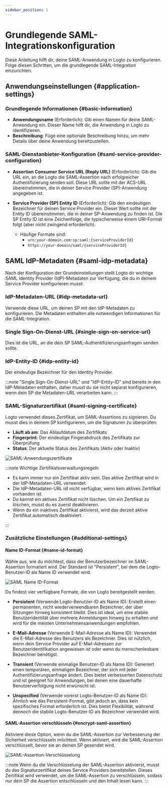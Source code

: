 ```yaml
---
sidebar_position: 1
---
```


# Grundlegende SAML-Integrationskonfiguration

Diese Anleitung hilft dir, deine SAML-Anwendung in Logto zu konfigurieren. Folge diesen Schritten, um die grundlegende SAML-Integration einzurichten.

## Anwendungseinstellungen \{#application-settings}

### Grundlegende Informationen \{#basic-information}

- **Anwendungsname** (Erforderlich): Gib einen Namen für deine SAML-Anwendung ein. Dieser Name hilft dir, die Anwendung in Logto zu identifizieren.
- **Beschreibung**: Füge eine optionale Beschreibung hinzu, um mehr Details über deine Anwendung bereitzustellen.

### SAML-Dienstanbieter-Konfiguration \{#saml-service-provider-configuration}

- **Assertion Consumer Service URL (Reply URL)** (Erforderlich): Gib die URL ein, an die Logto die SAML-Assertion nach erfolgreicher Authentifizierung senden soll. Diese URL sollte mit der ACS-URL übereinstimmen, die in deiner Service Provider (SP)-Anwendung angegeben ist.

- **Service Provider (SP) Entity ID** (Erforderlich): Gib den eindeutigen Bezeichner für deinen Service Provider ein. Dieser Wert sollte mit der Entity ID übereinstimmen, die in deiner SP-Anwendung zu finden ist. Die SP Entity ID ist eine Zeichenfolge, die typischerweise einem URI-Format folgt (aber nicht zwingend erforderlich).
  - Häufige Formate sind:
    - `urn:your-domain.com:sp:saml:{serviceProviderId}`
    - `https://your-domain/saml/{serviceProviderId}`

## SAML IdP-Metadaten \{#saml-idp-metadata}

Nach der Konfiguration der Grundeinstellungen stellt Logto dir wichtige SAML Identity Provider (IdP)-Metadaten zur Verfügung, die du in deinem Service Provider konfigurieren musst:

### IdP-Metadaten-URL \{#idp-metadata-url}

Verwende diese URL, um deinen SP mit den IdP-Metadaten zu konfigurieren. Die Metadaten enthalten alle notwendigen Informationen für die SAML-Integration.

### Single Sign-On-Dienst-URL \{#single-sign-on-service-url}

Dies ist die URL, an die dein SP SAML-Authentifizierungsanfragen senden sollte.

### IdP-Entity-ID \{#idp-entity-id}

Der eindeutige Bezeichner für den Identity Provider.

:::note
"Single Sign-On-Dienst-URL" und "IdP-Entity-ID" sind bereits in den IdP-Metadaten enthalten, daher musst du sie nicht separat konfigurieren, wenn dein SP die Metadaten-URL verarbeiten kann.
:::

### SAML-Signaturzertifikat \{#saml-signing-certificate}

Logto verwendet dieses Zertifikat, um SAML-Assertions zu signieren. Du musst dies in deinem SP konfigurieren, um die Signaturen zu überprüfen:

- **Läuft ab am**: Das Ablaufdatum des Zertifikats
- **Fingerprint**: Der eindeutige Fingerabdruck des Zertifikats zur Überprüfung
- **Status**: Der aktuelle Status des Zertifikats (Aktiv oder Inaktiv)

![SAML-Anwendungszertifikate](./assets/certificates.png)

:::note Wichtige Zertifikatsverwaltungsregeln

- Es kann immer nur ein Zertifikat aktiv sein. Das aktive Zertifikat wird in der IdP-Metadaten-URL verwendet.
- Die IdP-Metadaten-URL ist nicht verfügbar, wenn kein aktives Zertifikat vorhanden ist.
- Du kannst ein aktives Zertifikat nicht löschen. Um ein Zertifikat zu löschen, musst du es zuerst deaktivieren.
- Wenn du ein inaktives Zertifikat aktivierst, wird das derzeit aktive Zertifikat automatisch deaktiviert.

:::

### Zusätzliche Einstellungen \{#additional-settings}

#### Name ID-Format \{#name-id-format}

Wähle aus, wie du möchtest, dass der Benutzerbezeichner im SAML-Assertion formatiert wird. Der Standard ist "Persistent", bei dem die Logto-Benutzer-ID als Name ID verwendet wird.

![SAML Name ID-Format](./assets/name-id-format.png)

Du findest vier verfügbare Formate, die von Logto bereitgestellt werden:

- **Persistent** (Verwende Logto-Benutzer-ID als Name ID): Erstellt einen permanenten, nicht wiederverwendbaren Bezeichner, der über Sitzungen hinweg konsistent bleibt. Dies ist ideal, um eine stabile Benutzeridentität über mehrere Anmeldungen hinweg zu erhalten und wird für die meisten Unternehmensanwendungen empfohlen.

- **E-Mail-Adresse** (Verwende E-Mail-Adresse als Name ID): Verwendet die E-Mail-Adresse des Benutzers als Bezeichner. Dies ist nützlich, wenn dein Service Provider auf E-Mail-Adressen zur Benutzeridentifikation angewiesen ist oder wenn du menschenlesbare Bezeichner benötigst.

- **Transient** (Verwende einmalige Benutzer-ID als Name ID): Generiert einen temporären, einmaligen Bezeichner, der sich mit jeder Authentifizierungsanfrage ändert. Dies bietet verbesserten Datenschutz und ist geeignet für Anwendungen, bei denen eine dauerhafte Benutzerverfolgung nicht erwünscht ist.

- **Unspecified** (Verwende vorerst Logto-Benutzer-ID als Name ID): Ähnlich wie das Persistent-Format, gibt jedoch an, dass kein spezifisches Format erforderlich ist. Dies bietet Flexibilität, während dennoch die stabile Logto-Benutzer-ID als Bezeichner verwendet wird.

#### SAML-Assertion verschlüsseln \{#encrypt-saml-assertion}

Aktiviere diese Option, wenn du die SAML-Assertion zur Verbesserung der Sicherheit verschlüsseln möchtest. Wenn aktiviert, wird die SAML-Assertion verschlüsselt, bevor sie an deinen SP gesendet wird.

![SAML-Assertion-Verschlüsselung](./assets/encryption.png)

:::note
Wenn du die Verschlüsselung der SAML-Assertion aktivierst, musst du das Signaturzertifikat deines Service Providers bereitstellen. Dieses Zertifikat wird verwendet, um die SAML-Assertion zu verschlüsseln, sodass nur dein SP die Assertion entschlüsseln und den Inhalt lesen kann.
:::
